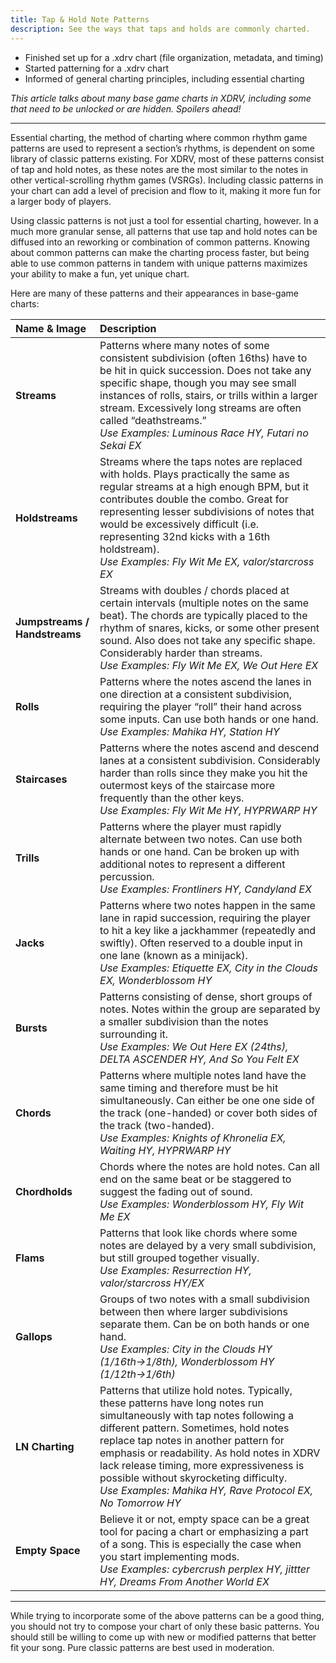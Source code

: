 ```yaml
---
title: Tap & Hold Note Patterns
description: See the ways that taps and holds are commonly charted.
---
```



<Aside type="note" title="Recommended Precursors">

- Finished set up for a .xdrv chart (file organization, metadata, and timing)
- Started patterning for a .xdrv chart
- Informed of general charting principles, including essential charting

*This article talks about many base game charts in XDRV, including some that need to be unlocked or are hidden. Spoilers ahead!*

</Aside>

---
 
Essential charting, the method of charting where common rhythm game patterns are used to represent a section’s rhythms, is dependent on some library of classic patterns existing. For XDRV, most of these patterns consist of tap and hold notes, as these notes are the most similar to the notes in other vertical-scrolling rhythm games (VSRGs). Including classic patterns in your chart can add a level of precision and flow to it, making it more fun for a larger body of players.

Using classic patterns is not just a tool for essential charting, however. In a much more granular sense, all patterns that use tap and hold notes can be diffused into an reworking or combination of common patterns. Knowing about common patterns can make the charting process faster, but being able to use common patterns in tandem with unique patterns maximizes your ability to make a fun, yet unique chart.

Here are many of these patterns and their appearances in base-game charts:

| Name & Image | Description |
| :--- | :--- |
| **Streams** | Patterns where many notes of some consistent subdivision (often 16ths) have to be hit in quick succession. Does not take any specific shape, though you may see small instances of rolls, stairs, or trills within a larger stream. Excessively long streams are often called “deathstreams.”<br/>*Use Examples: Luminous Race HY, Futari no Sekai EX* |
| **Holdstreams** | Streams where the taps notes are replaced with holds. Plays practically the same as regular streams at a high enough BPM, but it contributes double the combo. Great for representing lesser subdivisions of notes that would be excessively difficult (i.e. representing 32nd kicks with a 16th holdstream).<br/>*Use Examples: Fly Wit Me EX, valor/starcross EX* |
| **Jumpstreams / Handstreams** | Streams with doubles / chords placed at certain intervals (multiple notes on the same beat). The chords are typically placed to the rhythm of snares, kicks, or some other present sound. Also does not take any specific shape. Considerably harder than streams.<br/>*Use Examples: Fly Wit Me EX, We Out Here EX* |
| **Rolls** | Patterns where the notes ascend the lanes in one direction at a consistent subdivision, requiring the player “roll” their hand across some inputs. Can use both hands or one hand.<br/>*Use Examples: Mahika HY, Station HY*|
| **Staircases** | Patterns where the notes ascend and descend lanes at a consistent subdivision. Considerably harder than rolls since they make you hit the outermost keys of the staircase more frequently than the other keys.<br/>*Use Examples: Fly Wit Me HY, HYPRWARP HY* |
| **Trills** | Patterns where the player must rapidly alternate between two notes. Can use both hands or one hand. Can be broken up with additional notes to represent a different percussion.<br/>*Use Examples: Frontliners HY, Candyland EX* |
| **Jacks** | Patterns where two notes happen in the same lane in rapid succession, requiring the player to hit a key like a jackhammer (repeatedly and swiftly). Often reserved to a double input in one lane (known as a minijack).<br/>*Use Examples: Etiquette EX, City in the Clouds EX, Wonderblossom HY* |
| **Bursts** | Patterns consisting of dense, short groups of notes. Notes within the group are separated by a smaller subdivision than the notes surrounding it.<br/>*Use Examples: We Out Here EX (24ths), DELTA ASCENDER HY, And So You Felt EX*|
| **Chords** | Patterns where multiple notes land have the same timing and therefore must be hit simultaneously. Can either be one one side of the track (one-handed) or cover both sides of the track (two-handed).<br/>*Use Examples: Knights of Khronelia EX, Waiting HY, HYPRWARP HY* |
| **Chordholds** | Chords where the notes are hold notes. Can all end on the same beat or be staggered to suggest the fading out of sound.<br/>*Use Examples: Wonderblossom HY, Fly Wit Me EX* |
| **Flams** | Patterns that look like chords where some notes are delayed by a very small subdivision, but still grouped together visually.<br/>*Use Examples: Resurrection HY, valor/starcross HY/EX* |
| **Gallops** | Groups of two notes with a small subdivision between then where larger subdivisions separate them. Can be on both hands or one hand.<br/>*Use Examples: City in the Clouds HY (1/16th→1/8th), Wonderblossom HY (1/12th→1/6th)* |
| **LN Charting** | Patterns that utilize hold notes. Typically, these patterns have long notes run simultaneously with tap notes following a different pattern. Sometimes, hold notes replace tap notes in another pattern for emphasis or readability. As hold notes in XDRV lack release timing, more expressiveness is possible without skyrocketing difficulty.<br/>*Use Examples: Mahika HY, Rave Protocol EX, No Tomorrow HY*|
| **Empty Space** | Believe it or not, empty space can be a great tool for pacing a chart or emphasizing a part of a song. This is especially the case when you start implementing mods.<br/>*Use Examples: cybercrush perplex HY, jittter HY, Dreams From Another World EX*|

---

While trying to incorporate some of the above patterns can be a good thing, you should not try to compose your chart of only these basic patterns. You should still be willing to come up with new or modified patterns that better fit your song. Pure classic patterns are best used in moderation.
